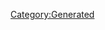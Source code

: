 {{Database/Costume/CostumeInfo
 |ID=51
 |DivaId=3
 |PrismCostumeId=11
 |Enabled=2
 |SkillId=7
 |EODICFLJAKO=False
 |AGBPBDODKBK=1
 |HMCOGDICFNB=1
 |LevelMax=5
 |HGBJODBCJDA=5
 |EGLDFPILJLG=0
 |GLEEPAFMPLO=True
 |IIELLEPEEFH=7220
}}
[[Category:Generated]]
